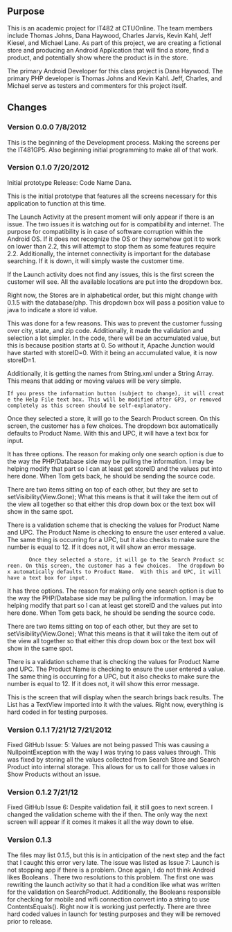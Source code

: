 == Purpose ==
<div>
This is an academic project for IT482 at CTUOnline. The team members include Thomas Johns, 
Dana Haywood, Charles Jarvis, Kevin Kahl, Jeff Kiesel, and Michael Lane. As part of this project, 
we are creating a fictional store and producing an Android Application that will find a store,
find a product, and potentially show where the product is in the store.
</div>
The primary Android Developer for this class project is Dana Haywood.
The primary PHP developer is Thomas Johns and Kevin Kahl.
Jeff, Charles, and Michael serve as testers and commenters for this project itself.

== Changes ==

===Version 0.0.0	7/8/2012===
<div>This is the beginning of the Development process.  Making the screens per the IT481GP5. Also beginning initial programming to make all of that work.</div>	
===Version 0.1.0	7/20/2012===
<div>Initial prototype Release: Code Name Dana.</div><div>
This is the initial prototype that features all the screens necessary for this application to function at this time. </div>
<div>
The Launch Activity at the present moment will only appear if there is an issue. The two issues it is watching out for is compatibility and internet. The purpose for compatibility is in case of software corruption within the Android OS. If it does not recognize the OS or they somehow got it to work on lower than 2.2, this will attempt to stop them as some features require 2.2. Additionally, the internet connectivity is important for the database searching. If it is down, it will simply waste the customer time.	
</div>
<div>		 
If the Launch activity does not find any issues, this is the first screen the customer will see. All the available locations are put into the dropdown box. 
</div>
<div>
Right now, the Stores are in alphabetical order, but this might change with 0.1.5 with the database/php.  This dropdown box will pass a position value to java to indicate a store id value.
</div>
<div>
This was done for a few reasons. This was to prevent the customer fussing over city, state, and zip code. Additionally, it made the validation and selection a lot simpler.  In the code, there will be an accumulated value, but this is because position starts at 0. So without it, Apache Junction would have started with storeID=0. With it being an accumulated value, it is now storeID=1.
</div><div>
Additionally, it is getting the names from String.xml under a String Array. This means that adding or moving values will be very simple. 
</div><div>
 If you press the information button (subject to change), it will create the Help File text box. This will be modified after GP3, or removed completely as this screen should be self-explanatory.
</div><div>
Once they selected a store, it will go to the Search Product screen. On this screen, the customer has a few choices.  The dropdown box automatically defaults to Product Name.  With this and UPC, it will have a text box for input.
</div><div>
It has three options. The reason for making only one search option is due to the way the PHP/Database side may be pulling the information. I may be helping modify that part so I can at least get storeID and the values put into here done. When Tom gets back, he should be sending the source code.
</div><div>
There are two items sitting on top of each other, but they are set to setVisibility(View.Gone); What this means is that it will take the item out of the view all together so that either this drop down box or the text box will show in the same spot.
</div>
There is a validation scheme that is checking the values for Product Name and UPC. The Product Name is checking to ensure the user entered a value. The same thing is occurring for a UPC, but it also checks to make sure the number is equal to 12. If it does not, it will show an error message.	
</div>
<div>		 
			 
		Once they selected a store, it will go to the Search Product screen. On this screen, the customer has a few choices.  The dropdown box automatically defaults to Product Name.  With this and UPC, it will have a text box for input.
</div><div>
It has three options. The reason for making only one search option is due to the way the PHP/Database side may be pulling the information. I may be helping modify that part so I can at least get storeID and the values put into here done. When Tom gets back, he should be sending the source code.
</div><div>
There are two items sitting on top of each other, but they are set to setVisibility(View.Gone); What this means is that it will take the item out of the view all together so that either this drop down box or the text box will show in the same spot.
</div><div>
There is a validation scheme that is checking the values for Product Name and UPC. The Product Name is checking to ensure the user entered a value. The same thing is occurring for a UPC, but it also checks to make sure the number is equal to 12. If it does not, it will show this error message.
</div><div>			 
This is the screen that will display when the search brings back results. The List has a TextView imported into it with the values. Right now, everything is hard coded in for testing purposes.	 </div>
===Version 0.1.1	7/21/12	7/21/2012===
<div> Fixed GitHub Issue: 5: Values are not being passed
This was causing a NullpointException with the way I was trying to pass values through. This was fixed by storing all the values collected from Search Store and Search Product into internal storage. This allows for us to call for those values in Show Products without an issue. </div>
	
===Version 0.1.2	7/21/12	=== 

<div>Fixed GitHub Issue 6: Despite validation fail, it still goes to next screen.
I changed the validation scheme with the if then. The only way the next screen will appear if it comes it makes it all the way down to else.</div>
	
===Version 0.1.3===
<div>		The files may list 0.1.5, but this is in anticipation of the next step and the fact that I caught this error very late. The issue was listed as Issue 7: Launch is not stopping app if there is a problem. Once again, I do not think Android likes Booleans . There two resolutions to this problem. The first one was rewriting the launch activity so that it had a condition like what was written for the validation on SearchProduct. Additionally, the Booleans responsible for checking for mobile and wifi connection convert into a string to use ContentsEquals(). Right now it is working just perfectly. There are three hard coded values in launch for testing purposes and they will be removed prior to release.</div>
	
